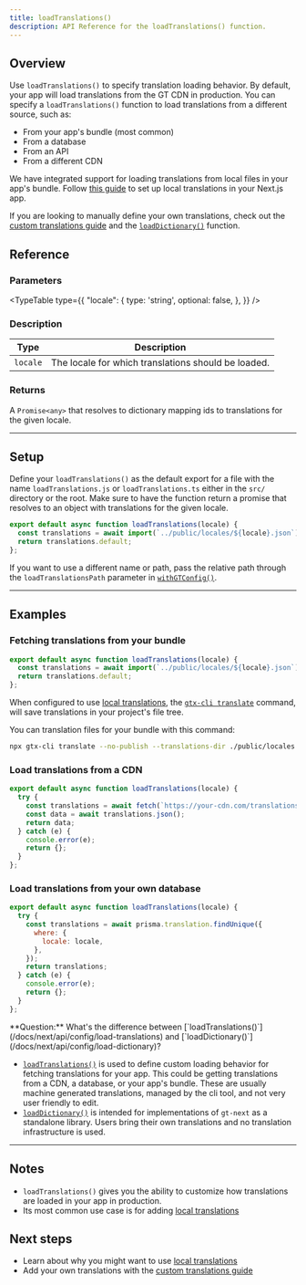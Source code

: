 ```yaml
---
title: loadTranslations()
description: API Reference for the loadTranslations() function.
---
```


## Overview


Use `loadTranslations()` to specify translation loading behavior.
By default, your app will load translations from the GT CDN in production.
You can specify a `loadTranslations()` function to load translations from a different source, such as:
 * From your app's bundle (most common)
 * From a database
 * From an API
 * From a different CDN

We have integrated support for loading translations from local files in your app's bundle.
Follow [this guide](/docs/next/guides/local-tx) to set up local translations in your Next.js app.

If you are looking to manually define your own translations, check out the [custom translations guide](/docs/next/concepts/stand-alone)
 and the [`loadDictionary()`](/docs/next/api/config/load-dictionary) function.

## Reference

### Parameters
<TypeTable
  type={{
    "locale": {
        type: 'string',
        optional: false,
    },
  }}
/>

### Description
| Type | Description |
| ---- | ----------- |
| `locale` | The locale for which translations should be loaded. |

### Returns

A `Promise<any>` that resolves to dictionary mapping ids to translations for the given locale.

---

## Setup

Define your `loadTranslations()` as the default export for a file with the name `loadTranslations.js` or `loadTranslations.ts` either in the `src/` directory or the root.
Make sure to have the function return a promise that resolves to an object with translations for the given locale.

```js title="src/loadTranslations.js"
export default async function loadTranslations(locale) {
  const translations = await import(`../public/locales/${locale}.json`);
  return translations.default;
};
```

If you want to use a different name or path, pass the relative path through the `loadTranslationsPath` parameter in [`withGTConfig()`](/docs/next/api/config/withGTConfig).

---



## Examples

### Fetching translations from your bundle

```js title="src/loadTranslations.js"
export default async function loadTranslations(locale) {
  const translations = await import(`../public/locales/${locale}.json`);
  return translations.default;
};
```

When configured to use [local translations](/docs/next/guides/local-tx), the [`gtx-cli translate`](/docs/cli/translate) command,
will save translations in your project's file tree.

You can  translation files for your bundle with this command:

```bash
npx gtx-cli translate --no-publish --translations-dir ./public/locales
```



### Load translations from a CDN

```js title="loadTranslations.js"
export default async function loadTranslations(locale) {
  try {
    const translations = await fetch(`https://your-cdn.com/translations/${locale}.json`);
    const data = await translations.json();
    return data;
  } catch (e) {
    console.error(e);
    return {};
  }
};
```

### Load translations from your own database

```js title="loadTranslations.js"
export default async function loadTranslations(locale) {
  try {
    const translations = await prisma.translation.findUnique({
      where: {
        locale: locale,
      },
    });
    return translations;
  } catch (e) {
    console.error(e);
    return {};
  }
};
```


<Callout>
  **Question:** What's the difference between [`loadTranslations()`](/docs/next/api/config/load-translations) and [`loadDictionary()`](/docs/next/api/config/load-dictionary)?

  * [`loadTranslations()`](/docs/next/api/config/load-translations) is used to define custom loading behavior for fetching translations for your app.
  This could be getting translations from a CDN, a database, or your app's bundle.
  These are usually machine generated translations, managed by the cli tool, and not very user friendly to edit.
  * [`loadDictionary()`](/docs/next/api/config/load-dictionary) is intended for implementations of `gt-next` as a standalone library.
  Users bring their own translations and no translation infrastructure is used.
</Callout>

---

## Notes
 * `loadTranslations()` gives you the ability to customize how translations are loaded in your app in production.
 * Its most common use case is for adding [local translations](/docs/next/guides/local-tx)

## Next steps
 * Learn about why you might want to use [local translations](/docs/next/guides/local-tx)
 * Add your own translations with the [custom translations guide](/docs/next/concepts/stand-alone)

